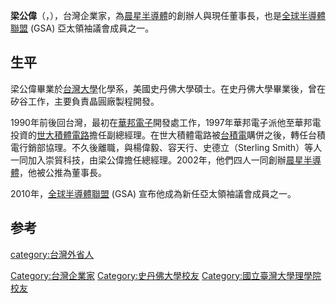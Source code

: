 {{BLP unsourced|time=2021-02-14T02:49:17+00:00}}
'''梁公偉'''（{{lang-en|Wayne Liang}}，{{bd|1956年||||catIdx=Liang, Wayne}}），台灣企業家，為[[晨星半導體|晨星半導體]]的創辦人與現任董事長，也是[[全球半導體聯盟|全球半導體聯盟]] (GSA) 亞太領袖議會成員之一。
==生平==
梁公偉畢業於[[台灣大學|台灣大學]]化學系，美國史丹佛大學碩士。在史丹佛大學畢業後，曾在矽谷工作，主要負責晶圓廠製程開發。

1990年前後回台灣，最初在[[華邦電子|華邦電子]]開發處工作，1997年華邦電子派他至華邦電投資的[[世大積體電路|世大積體電路]]擔任副總經理。在世大積體電路被[[台積電|台積電]]購併之後，轉任台積電行銷部協理。不久後離職，與楊偉毅、容天行、史德立（Sterling Smith）等人一同加入崇貿科技，由梁公偉擔任總經理。2002年，他們四人一同創辦[[晨星半導體|晨星半導體]]，他被公推為董事長。

2010年，[[全球半導體聯盟|全球半導體聯盟]] (GSA) 宣布他成為新任亞太領袖議會成員之一。

== 参考 ==
{{reflist}}

{{Taiwanese merchant-stub}}
{{DEFAULTSORT:L梁}}
[[Category:台灣企業家|Category:台灣企業家]]
[[Category:史丹佛大學校友|Category:史丹佛大學校友]]
[[Category:國立臺灣大學理學院校友|Category:國立臺灣大學理學院校友]]
[[category:台灣外省人|category:台灣外省人]]